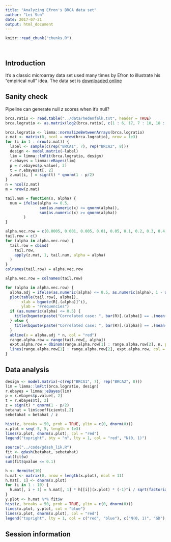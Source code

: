 ```yaml
---
title: "Analyzing Efron's BRCA data set"
author: "Lei Sun"
date: 2017-07-21
output: html_document
---
```


<!-- The file analysis/chunks.R contains chunks that define default settings
shared across the workflowr files. -->
```r
knitr::read_chunk("chunks.R")
```

<!-- Update knitr chunk options -->
```r
```

<!-- Insert the date the file was last updated -->
```r
```


<!-- Add your analysis here -->

## Introduction

It's a classic microarray data set used many times by Efron to illustrate his "empirical null" idea.  The data set is [downloaded online](http://myweb.uiowa.edu/pbreheny/data/hedenfalk.html)

## Sanity check

Pipeline can generate null $z$ scores when it's null?

```r
brca.ratio <- read.table("../data/hedenfalk.txt", header = TRUE)
brca.logratio <- as.matrix(log2(brca.ratio[, c(1 : 6, 17, 7 : 10, 18 : 21)]))
```

```r
brca.logratio <- limma::normalizeBetweenArrays(brca.logratio)
z.mat <- matrix(0, ncol = nrow(brca.logratio), nrow = 1e3)
for (i in 1 : nrow(z.mat)) {
  label <- sample(c(rep("BRCA1", 7), rep("BRCA2", 8)))
  design <- model.matrix(~label)
  lim = limma::lmFit(brca.logratio, design)
  r.ebayes = limma::eBayes(lim)
  p = r.ebayes$p.value[, 2]
  t = r.ebayes$t[, 2]
  z.mat[i, ] = sign(t) * qnorm(1 - p/2)
}
n = ncol(z.mat)
m = nrow(z.mat)
```

```r
tail.num = function(x, alpha) {
  num = ifelse(alpha <= 0.5,
               sum(as.numeric(x) <= qnorm(alpha)),
               sum(as.numeric(x) >= qnorm(alpha))
        ) 
}
```

```r
alpha.vec.row = c(0.0005, 0.001, 0.005, 0.01, 0.05, 0.1, 0.2, 0.3, 0.4, 0.5, 0.6, 0.7, 0.8, 0.9, 0.95, 0.99, 0.995, 0.999, 0.9995)
tail.row = c()
for (alpha in alpha.vec.row) {
  tail.row = cbind(
    tail.row,
    apply(z.mat, 1, tail.num, alpha = alpha)
  )
}
colnames(tail.row) = alpha.vec.row
```

```r
alpha.vec.row = colnames(tail.row)

for (alpha in alpha.vec.row) {
  alpha.adj = ifelse(as.numeric(alpha) <= 0.5, as.numeric(alpha), 1 - as.numeric(alpha))
  plot(table(tail.row[, alpha]),
       xlab = bquote(R[.(alpha)]^i),
       ylab = "Frequencies")
  if (as.numeric(alpha) <= 0.5) {
    title(bquote(paste("Correlated case: ", bar(R)[.(alpha)] == .(mean(tail.row[, alpha])), ", ", n %*% alpha == .(n * as.numeric(alpha)))))
  } else {
    title(bquote(paste("Correlated case: ", bar(R)[.(alpha)] == .(mean(tail.row[, alpha])), ", ", n %*% (1 - alpha) == .(n * (1 - as.numeric(alpha))))))
  }
  abline(v = alpha.adj * n, col = "red")
  range.alpha.row = range(tail.row[, alpha])
  expt.alpha.row = dbinom(range.alpha.row[1] : range.alpha.row[2], n, prob = alpha.adj) * m
  lines(range.alpha.row[1] : range.alpha.row[2], expt.alpha.row, col = "blue")
}
```

## Data analysis

```r
design <- model.matrix(~c(rep("BRCA1", 7), rep("BRCA2", 8)))
lim = limma::lmFit(brca.logratio, design)
r.ebayes = limma::eBayes(lim)
p = r.ebayes$p.value[, 2]
t = r.ebayes$t[, 2]
z = sign(t) * qnorm(1 - p/2)
betahat = lim$coefficients[,2]
sebetahat = betahat / z
```

```r
hist(z, breaks = 50, prob = TRUE, ylim = c(0, dnorm(0)))
x.plot = seq(-5, 5, length = 1e3)
lines(x.plot, dnorm(x.plot), col = "red")
legend("topright", bty = "n", lty = 1, col = "red", "N(0, 1)")
```

```r
source("../code/gdash_lik.R")
fit <- gdash(betahat, sebetahat)
cat(fit$w)
sum(fit$qvalue <= 0.1)
```

```r
h <- Hermite(10)
h.mat <- matrix(0, nrow = length(x.plot), ncol = 11)
h.mat[, 1] <- dnorm(x.plot)
for (i in 1 : 10) {
  h.mat[, i + 1] = h.mat[, 1] * h[[i]](x.plot) * (-1)^i / sqrt(factorial(i))
}
y.plot <- h.mat %*% fit$w
hist(z, breaks = 50, prob = TRUE, ylim = c(0, dnorm(0)))
lines(x.plot, y.plot, col = "blue")
lines(x.plot, dnorm(x.plot), col = "red")
legend("topright", lty = 1, col = c("red", "blue"), c("N(0, 1)", "GD"), bty = "n")
```


## Session information

<!-- Insert the session information into the document -->
```r
```
